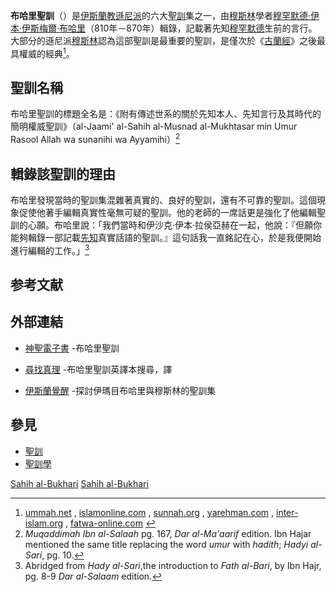 {{聖訓}}
'''布哈里聖訓'''（{{lang-ar|صحيح البخاري}}）是[[伊斯蘭教|伊斯蘭教]][[遜尼派|遜尼派]]的六大[[聖訓|聖訓]]集之一，由[[穆斯林|穆斯林]]學者[[穆罕默德·伊本·伊斯梅爾·布哈里|穆罕默德·伊本·伊斯梅爾·布哈里]]（810年－870年）輯錄，記載著先知[[穆罕默德|穆罕默德]]生前的言行。大部分的遜尼派[[穆斯林|穆斯林]]認為這部聖訓是最重要的聖訓，是僅次於《[[古蘭經|古蘭經]]》之後最具權威的經典<ref>[http://www.ummah.net/Al_adaab/hadith/bukhari/index.html ummah.net] {{webarchive|url=https://web.archive.org/web/20100131154227/http://www.ummah.net/Al_adaab/hadith/bukhari/index.html |date=2010-01-31 }}, [http://www.islamonline.com/cgi-bin/news_service/profile_story.asp?service_id=838 islamonline.com] {{Wayback|url=http://www.islamonline.com/cgi-bin/news_service/profile_story.asp?service_id=838 |date=20070927175038 }}, [http://www.sunnah.org/history/Scholars/imam_bukhari.htm sunnah.org] {{Wayback|url=http://www.sunnah.org/history/Scholars/imam_bukhari.htm |date=20201105232105 }}, [http://yarehman.bizbrowse.com/islam/Mazameen/Personalities-English/Imam-Bukhari.htm yarehman.com] {{Wayback|url=http://yarehman.bizbrowse.com/islam/Mazameen/Personalities-English/Imam-Bukhari.htm |date=20100405022533 }}, [http://www.inter-islam.org/A-Z/B/B.htm inter-islam.org] {{Wayback|url=http://www.inter-islam.org/A-Z/B/B.htm |date=20200222222442 }}, [http://fatwa-online.com/classicalbooks/hadeeth/0000101.htm fatwa-online.com] {{webarchive|url=https://web.archive.org/web/20100128233417/http://fatwa-online.com/classicalbooks/hadeeth/0000101.htm |date=2010-01-28 }}</ref>。

== 聖訓名稱 ==
布哈里聖訓的標題全名是：《附有傳述世系的關於先知本人、先知言行及其時代的簡明權威聖訓》（al-Jaami' al-Sahih al-Musnad al-Mukhtasar min Umur Rasool Allah wa sunanihi wa Ayyamihi）<ref>''Muqaddimah Ibn al-Salaah'' pg. 167, ''Dar al-Ma'aarif'' edition. Ibn Hajar mentioned the same title replacing the word ''umur'' with ''hadith''; ''Hadyi al-Sari'', pg. 10.</ref>

== 輯錄該聖訓的理由 ==
布哈里發現當時的聖訓集混雜著真實的、良好的聖訓，還有不可靠的聖訓。這個現象促使他著手編輯真實性毫無可疑的聖訓。他的老師{{le|伊沙克·伊本·拉侯亞赫|Ishaq ibn Rahwayh}}的一席話更是強化了他編輯聖訓的心願。布哈里說：「我們當時和伊沙克·伊本·拉侯亞赫在一起，他說：『但願你能夠輯錄一部記載[[先知|先知]]真實話語的聖訓。』這句話我一直銘記在心，於是我便開始進行編輯的工作。」<ref>Abridged from ''Hady al-Sari'',the introduction to ''Fath al-Bari'', by Ibn Hajr, pg. 8-9 ''Dar al-Salaam'' edition.</ref>

== 参考文献 ==
{{Wikisourcelang|ar|صحيح البخاري|布哈里聖訓}} 
{{Reflist}}

== 外部連結 ==
* {{en icon}} [http://www.holyebooks.org/islam/hadith_of_bukhari/index.html 神聖電子書] {{Wayback|url=http://www.holyebooks.org/islam/hadith_of_bukhari/index.html |date=20110831222543 }}-布哈里聖訓
* {{en icon}} [http://www.searchtruth.com/searchHadith.php 尋找真理] {{Wayback|url=http://www.searchtruth.com/searchHadith.php |date=20210211060736 }}-布哈里聖訓英譯本搜尋，{{le|穆罕默德·穆赫辛汗|Muhammad Muhsin Khan}}譯  
* {{en icon}} [http://www.islamic-awareness.org/Hadith/bukhari.html 伊斯蘭覺醒] {{Wayback|url=http://www.islamic-awareness.org/Hadith/bukhari.html |date=20210308210322 }}-探討伊瑪目布哈里與穆斯林的聖訓集

== 參見 ==
* [[聖訓|聖訓]]
* [[聖訓學|聖訓學]]

[[Category:遜尼派文學|Sahih al-Bukhari]]
[[Category:遜尼派聖訓集|Sahih al-Bukhari]]